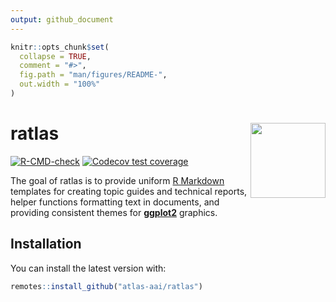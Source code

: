 ```yaml
---
output: github_document
---
```


<!-- README.md is generated from README.Rmd. Please edit that file -->

```r
knitr::opts_chunk$set(
  collapse = TRUE,
  comment = "#>",
  fig.path = "man/figures/README-",
  out.width = "100%"
)
```

# ratlas <img src="man/figures/ratlas-large.png" align="right" width="120" />

<!-- badges: start -->
[![R-CMD-check](https://github.com/atlas-aai/ratlas/workflows/R-CMD-check/badge.svg)](https://github.com/atlas-aai/ratlas/actions)
[![Codecov test coverage](https://codecov.io/gh/atlas-aai/ratlas/branch/master/graph/badge.svg)](https://codecov.io/gh/atlas-aai/ratlas?branch=master)
<!-- badges: end -->

The goal of ratlas is to provide uniform [R Markdown](https://bookdown.org/yihui/rmarkdown/) templates for creating topic guides and technical reports, helper functions formatting text in documents, and providing consistent themes for [**ggplot2**](https://ggplot2.tidyverse.org) graphics.

## Installation

You can install the latest version with:

``` r
remotes::install_github("atlas-aai/ratlas")
```
